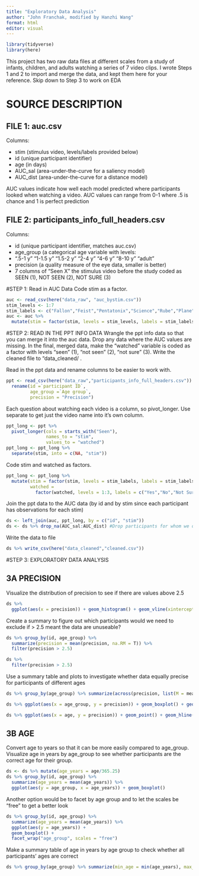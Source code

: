 ```yaml
---
title: "Exploratory Data Analysis"
author: "John Franchak, modified by Hanzhi Wang"
format: html
editor: visual
---
```


```r
library(tidyverse)
library(here)
```

This project has two raw data files at different scales from a study of infants, children, and adults watching a series of 7 video clips. I wrote Steps 1 and 2 to import and merge the data, and kept them here for your reference. Skip down to Step 3 to work on EDA

# SOURCE DESCRIPTION

## FILE 1: auc.csv

Columns:

-   stim (stimulus video, levels/labels provided below)
-   id (unique participant identifier)
-   age (in days)
-   AUC_sal (area-under-the-curve for a saliency model)
-   AUC_dist (area-under-the-curve for a distance model)

AUC values indicate how well each model predicted where participants looked when watching a video. AUC values can range from 0-1 where .5 is chance and 1 is perfect prediction

## FILE 2: participants_info_full_headers.csv

Columns:

-   id (unique participant identifier, matches auc.csv)
-   age_group (a categorical age variable with levels:
-   ".5-1 y" "1-1.5 y" "1.5-2 y" "2-4 y" "4-6 y" "8-10 y" "adult"
-   precision (a quality measure of the eye data, smaller is better)
-   7 columns of "Seen X" the stimulus video before the study coded as SEEN (1), NOT SEEN (2), NOT SURE (3)

#STEP 1: Read in AUC Data
Code stim as a factor.

```r
auc <- read_csv(here("data_raw", "auc_bystim.csv"))
stim_levels <- 1:7
stim_labels <- c("Fallon","Feist","Pentatonix","Science","Rube","Plane","Dogs")
auc <- auc %>%
  mutate(stim = factor(stim, levels = stim_levels, labels = stim_labels))
```


#STEP 2: READ IN THE PPT INFO DATA Wrangle the ppt info data so that you can merge it into the auc data. Drop any data where the AUC values are missing. In the final, merged data, make the "watched" variable is coded as a factor with levels "seen" (1), "not seen" (2), "not sure" (3). Write the cleaned file to "data_cleaned/
.

Read in the ppt data and rename columns to be easier to work with. 
```r
ppt <- read_csv(here("data_raw","participants_info_full_headers.csv")) %>%
  rename(id =`participant ID`,
         age_group =`Age group`,
         precision = "Precision")
```

Each question about watching each video is a column, so pivot_longer. Use separate to get just the video name into it's own column.
```r
ppt_long <- ppt %>%
  pivot_longer(cols = starts_with("Seen"),
               names_to = "stim",
               values_to = "watched")
ppt_long <- ppt_long %>%
  separate(stim, into = c(NA, "stim"))
```

Code stim and watched as factors.
```r
ppt_long <- ppt_long %>%
  mutate(stim = factor(stim, levels = stim_labels, labels = stim_labels),
         watched =
           factor(watched, levels = 1:3, labels = c("Yes","No","Not Sure")))
```

Join the ppt data to the AUC data (by id and by stim since each participant has observations for each stim)
```r
ds <- left_join(auc, ppt_long, by = c("id", "stim"))
ds <- ds %>% drop_na(AUC_sal:AUC_dist) #Drop participants for whom we don't have data for the DV
```

Write the data to file

```r
ds %>% write_csv(here("data_cleaned","cleaned.csv"))
```

#STEP 3: EXPLORATORY DATA ANALYSIS

## 3A PRECISION
Visualize the distribution of precision to see if there are values above 2.5
```r
ds %>% 
  ggplot(aes(x = precision)) + geom_histogram() + geom_vline(xintercept = 2.5)
```


Create a summary to figure out which participants would we need to exclude if > 2.5 meant the data are unuseable? 
```r
ds %>% group_by(id, age_group) %>% 
  summarize(precision = mean(precision, na.RM = T)) %>% 
  filter(precision > 2.5)
```

```r
ds %>%
  filter(precision > 2.5)
```

Use a summary table and plots to investigate whether data equally precise for participants of different ages

```r
ds %>% group_by(age_group) %>% summarize(across(precision, list(M = mean, MIN = min, MAX = max)))
```

```r
ds %>% ggplot(aes(x = age_group, y = precision)) + geom_boxplot() + geom_hline(yintercept = 2.5)
```

```r
ds %>% ggplot(aes(x = age, y = precision)) + geom_point() + geom_hline(yintercept = 2.5)
```

## 3B AGE
Convert age to years so that it can be more easily compared to age_group. Visualize age in years by age_group to see whether participants are the correct age for their group.
```r
ds <- ds %>% mutate(age_years = age/365.25)
ds %>% group_by(id, age_group) %>% 
  summarize(age_years = mean(age_years)) %>% 
  ggplot(aes(y = age_group, x = age_years)) + geom_boxplot()
```

Another option would be to facet by age group and to let the scales be "free" to get a better look
```r
ds %>% group_by(id, age_group) %>% 
  summarize(age_years = mean(age_years)) %>% 
  ggplot(aes(y = age_years)) + 
  geom_boxplot() + 
  facet_wrap("age_group", scales = "free")
```

Make a summary table of age in years by age group to check whether all participants' ages are correct
```r
ds %>% group_by(age_group) %>% summarize(min_age = min(age_years), max_age = max(age_years))
```

